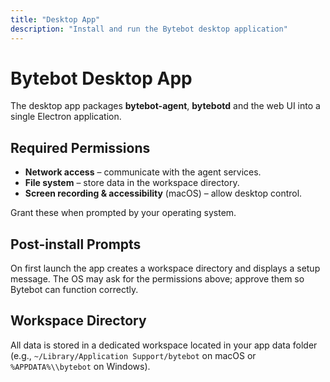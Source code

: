```yaml
---
title: "Desktop App"
description: "Install and run the Bytebot desktop application"
---
```


# Bytebot Desktop App

The desktop app packages **bytebot-agent**, **bytebotd** and the web UI into a single Electron application.

## Required Permissions

- **Network access** – communicate with the agent services.
- **File system** – store data in the workspace directory.
- **Screen recording & accessibility** (macOS) – allow desktop control.

Grant these when prompted by your operating system.

## Post-install Prompts

On first launch the app creates a workspace directory and displays a setup message. The OS may ask for the permissions above; approve them so Bytebot can function correctly.

## Workspace Directory

All data is stored in a dedicated workspace located in your app data folder (e.g., `~/Library/Application Support/bytebot` on macOS or `%APPDATA%\\bytebot` on Windows).
